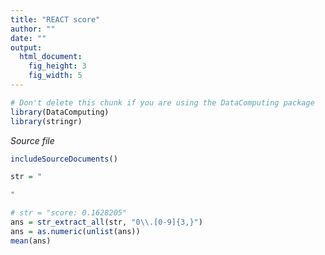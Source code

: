 ```yaml
---
title: "REACT score"
author: ""
date: ""
output: 
  html_document:
    fig_height: 3
    fig_width: 5
---
```

<!-- Don't edit in between this line and the one below -->
```r
# Don't delete this chunk if you are using the DataComputing package
library(DataComputing)
library(stringr)

```
*Source file* 
```r
includeSourceDocuments()
```
<!-- Don't edit the material above this line -->


```r
str = "

"
```


```r
# str = "score: 0.1628205"
ans = str_extract_all(str, "0\\.[0-9]{3,}")
ans = as.numeric(unlist(ans))
mean(ans)

```

